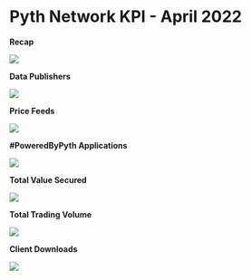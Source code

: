 # Pyth Network KPI - April 2022

**Recap**

![](../../../images/kpi/april-22/1_Cy-ZqESSf1Z-kaDHyRgm0w.jpeg)

**Data Publishers**

![](../../../images/kpi/april-22/Data_Providers_Onboarded.png)

**Price Feeds**

![](../../../images/kpi/april-22/Price_Feeds.png)

**#PoweredByPyth Applications**

![](../../../images/kpi/april-22/dAp_Integration.png)

**Total Value Secured**

![](../../../images/kpi/april-22/1_4H-wLrYNIKtEEY2kNX_DYg.png)

**Total Trading Volume**

![](../../../images/kpi/april-22/dApps_Trading.png)

**Client Downloads**

![](../../../images/kpi/april-22/Client_Downloads_Cumulative_Apr.png)
